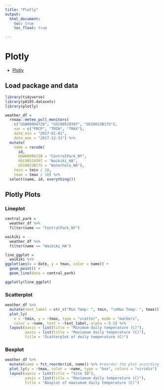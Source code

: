 ```yaml
---
title: "Plotly"
output: 
  html_document:
    toc: true
    toc_float: true

---
```


# Plotly
* [Plotly](https://plotly-r.com/)

## Load package and data 

```r
library(tidyverse)
library(p8105.datasets)
library(plotly)

```

```r
weather_df = 
  rnoaa::meteo_pull_monitors(
    c("USW00094728", "USC00519397", "USS0023B17S"),
    var = c("PRCP", "TMIN", "TMAX"), 
    date_min = "2017-01-01",
    date_max = "2017-12-31") %>%
  mutate(
    name = recode(
      id, 
      USW00094728 = "CentralPark_NY", 
      USC00519397 = "Waikiki_HA",
      USS0023B17S = "Waterhole_WA"),
    tmin = tmin / 10,
    tmax = tmax / 10) %>%
  select(name, id, everything())
```

## Plotly Plots

### Lineplot

```r
central_park = 
  weather_df %>% 
  filter(name == "CentralPark_NY")

waikiki = 
  weather_df %>% 
  filter(name == "Waikiki_HA")

line_ggplot = 
  waikiki %>% 
ggplot(aes(x = date, y = tmax, color = name)) + 
  geom_point() + 
  geom_line(data = central_park)

ggplotly(line_ggplot)
```

### Scatterplot


```r
weather_df %>%
  mutate(text_label = str_c("Min Temp: ", tmin, "\nMax Temp: ", tmax)) %>% #\n: next line;
  plot_ly(
    x = ~tmin, y = ~tmax, type = "scatter", mode = "markers",
    color = ~name, text = ~text_label, alpha = 0.5) %>% 
  layout(xaxis = list(title = "Minimum daily temperature (C)"),
         yaxis = list(title = "Maxiumum daily temperature (C)"),
         title = "Scatterplot of daily temperature (C)")

```

### Boxplot


```r
weather_df %>% 
  mutate(name = fct_reorder(id, name)) %>% #reorder the plot according to the neighborhood and price;
  plot_ly(y = ~tmax, color = ~name, type = "box", colors = "viridis")  %>% 
  layout(xaxis = list(title = "Site ID"),
         yaxis = list(title = "Maxiumum daily temperature (C)"),
         title = "Boxplot of maxiumum daily temperature (C)")




```
